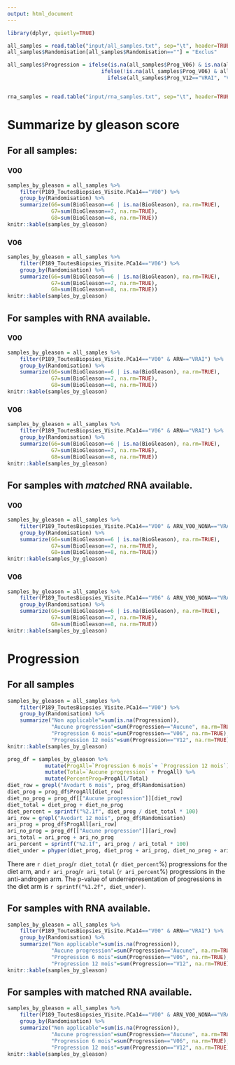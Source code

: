 ```yaml
---
output: html_document
---
```


```r
library(dplyr, quietly=TRUE)

all_samples = read.table("input/all_samples.txt", sep="\t", header=TRUE, encoding="UTF-8", stringsAsFactors=FALSE)
all_samples$Randomisation[all_samples$Randomisation==""] = "Exclus"

all_samples$Progression = ifelse(is.na(all_samples$Prog_V06) & is.na(all_samples$Prog_V12), NA,
                              ifelse(!is.na(all_samples$Prog_V06) & all_samples$Prog_V06=="VRAI", "V06",
                                ifelse(all_samples$Prog_V12=="VRAI", "V12", "Aucune")))


rna_samples = read.table("input/rna_samples.txt", sep="\t", header=TRUE, encoding="UTF-8", stringsAsFactors=FALSE)
```

# Summarize by gleason score 

## For all samples:
### V00

```r
samples_by_gleason = all_samples %>% 
    filter(P189_ToutesBiopsies_Visite.PCa14=="V00") %>% 
    group_by(Randomisation) %>% 
    summarize(G6=sum(BioGleason==6 | is.na(BioGleason), na.rm=TRUE),
              G7=sum(BioGleason==7, na.rm=TRUE),
              G8=sum(BioGleason==8, na.rm=TRUE))
knitr::kable(samples_by_gleason)
```

### V06
```r
samples_by_gleason = all_samples %>% 
    filter(P189_ToutesBiopsies_Visite.PCa14=="V06") %>% 
    group_by(Randomisation) %>% 
    summarize(G6=sum(BioGleason==6 | is.na(BioGleason), na.rm=TRUE),
              G7=sum(BioGleason==7, na.rm=TRUE),
              G8=sum(BioGleason==8, na.rm=TRUE))
knitr::kable(samples_by_gleason)
```


## For samples with RNA available.
### V00

```r
samples_by_gleason = all_samples %>% 
    filter(P189_ToutesBiopsies_Visite.PCa14=="V00" & ARN=="VRAI") %>% 
    group_by(Randomisation) %>% 
    summarize(G6=sum(BioGleason==6 | is.na(BioGleason), na.rm=TRUE),
              G7=sum(BioGleason==7, na.rm=TRUE),
              G8=sum(BioGleason==8, na.rm=TRUE))
knitr::kable(samples_by_gleason)
```

### V06

```r
samples_by_gleason = all_samples %>% 
    filter(P189_ToutesBiopsies_Visite.PCa14=="V06" & ARN=="VRAI") %>% 
    group_by(Randomisation) %>% 
    summarize(G6=sum(BioGleason==6 | is.na(BioGleason), na.rm=TRUE),
              G7=sum(BioGleason==7, na.rm=TRUE),
              G8=sum(BioGleason==8, na.rm=TRUE))
knitr::kable(samples_by_gleason)
```

## For samples with *matched* RNA available.
### V00
```r
samples_by_gleason = all_samples %>% 
    filter(P189_ToutesBiopsies_Visite.PCa14=="V00" & ARN_V00_NONA=="VRAI" & ARN_V06_NONA=="VRAI") %>% 
    group_by(Randomisation) %>% 
    summarize(G6=sum(BioGleason==6 | is.na(BioGleason), na.rm=TRUE),
              G7=sum(BioGleason==7, na.rm=TRUE),
              G8=sum(BioGleason==8, na.rm=TRUE))
knitr::kable(samples_by_gleason)
```

### V06
```r
samples_by_gleason = all_samples %>% 
    filter(P189_ToutesBiopsies_Visite.PCa14=="V06" & ARN_V00_NONA=="VRAI" & ARN_V06_NONA=="VRAI") %>% 
    group_by(Randomisation) %>% 
    summarize(G6=sum(BioGleason==6 | is.na(BioGleason), na.rm=TRUE),
              G7=sum(BioGleason==7, na.rm=TRUE),
              G8=sum(BioGleason==8, na.rm=TRUE))
knitr::kable(samples_by_gleason)
```

# Progression
## For all samples
```r
samples_by_gleason = all_samples %>% 
    filter(P189_ToutesBiopsies_Visite.PCa14=="V00") %>% 
    group_by(Randomisation) %>% 
    summarize("Non applicable"=sum(is.na(Progression)),
              "Aucune progression"=sum(Progression=="Aucune", na.rm=TRUE),
              "Progression 6 mois"=sum(Progression=="V06", na.rm=TRUE),
              "Progression 12 mois"=sum(Progression=="V12", na.rm=TRUE))
knitr::kable(samples_by_gleason)

prog_df = samples_by_gleason %>% 
            mutate(ProgAll=`Progression 6 mois`+ `Progression 12 mois`) %>%
            mutate(Total=`Aucune progression` + ProgAll) %>%
            mutate(PercentProg=ProgAll/Total)
diet_row = grepl("Avodart 6 mois", prog_df$Randomisation)
diet_prog = prog_df$ProgAll[diet_row]
diet_no_prog = prog_df[["Aucune progression"]][diet_row]
diet_total = diet_prog + diet_no_prog
diet_percent = sprintf("%2.1f", diet_prog / diet_total * 100)
ari_row = grepl("Avodart 12 mois", prog_df$Randomisation)
ari_prog = prog_df$ProgAll[ari_row]
ari_no_prog = prog_df[["Aucune progression"]][ari_row]
ari_total = ari_prog + ari_no_prog
ari_percent = sprintf("%2.1f", ari_prog / ari_total * 100)
diet_under = phyper(diet_prog, diet_prog + ari_prog, diet_no_prog + ari_no_prog, diet_total)
```

There are `r diet_prog`/`r diet_total` (`r diet_percent`%) progressions for the diet arm, and
`r ari_prog`/`r ari_total` (`r ari_percent`%) progressions in the anti-androgen arm. The p-value
of underrepresentation of progressions in the diet arm is `r sprintf("%1.2f", diet_under)`.

## For samples with RNA available.
```r
samples_by_gleason = all_samples %>% 
    filter(P189_ToutesBiopsies_Visite.PCa14=="V00" & ARN=="VRAI") %>% 
    group_by(Randomisation) %>% 
    summarize("Non applicable"=sum(is.na(Progression)),
              "Aucune progression"=sum(Progression=="Aucune", na.rm=TRUE),
              "Progression 6 mois"=sum(Progression=="V06", na.rm=TRUE),
              "Progression 12 mois"=sum(Progression=="V12", na.rm=TRUE))
knitr::kable(samples_by_gleason)
```


## For samples with matched RNA available.
```r
samples_by_gleason = all_samples %>% 
    filter(P189_ToutesBiopsies_Visite.PCa14=="V00" & ARN_V00_NONA=="VRAI" & ARN_V06_NONA=="VRAI") %>% 
    group_by(Randomisation) %>% 
    summarize("Non applicable"=sum(is.na(Progression)),
              "Aucune progression"=sum(Progression=="Aucune", na.rm=TRUE),
              "Progression 6 mois"=sum(Progression=="V06", na.rm=TRUE),
              "Progression 12 mois"=sum(Progression=="V12", na.rm=TRUE))
knitr::kable(samples_by_gleason)
```

